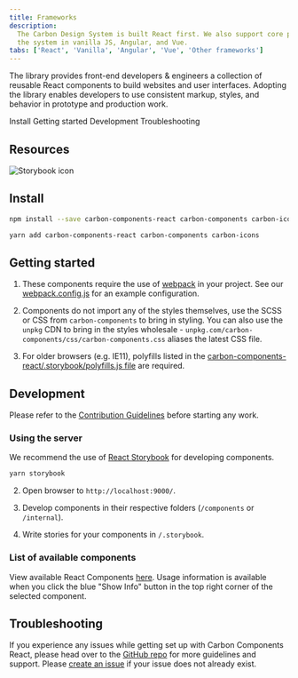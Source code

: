 ```yaml
---
title: Frameworks
description:
  The Carbon Design System is built React first. We also support core parts of
  the system in vanilla JS, Angular, and Vue.
tabs: ['React', 'Vanilla', 'Angular', 'Vue', 'Other frameworks']
---
```


<PageDescription>

The library provides front-end developers & engineers a collection of reusable
React components to build websites and user interfaces. Adopting the library
enables developers to use consistent markup, styles, and behavior in prototype
and production work.

</PageDescription>

<AnchorLinks>

<AnchorLink>Install</AnchorLink>
<AnchorLink>Getting started</AnchorLink>
<AnchorLink>Development</AnchorLink>
<AnchorLink>Troubleshooting</AnchorLink>

</AnchorLinks>

## Resources

<Row className="resource-card-group">
<Column colLg={4} colMd={4} noGutterSm>
  <ResourceCard
    subTitle="Carbon Components"
    href="https://github.com/carbon-design-system/carbon"
    >

![Storybook icon](images/storybook.svg)

  </ResourceCard>
</Column>
    <Column colMd={4} colLg={4} noGutterSm>
    <ResourceCard
      subTitle="Try React components with CodeSandbox"
      href="https://codesandbox.io/s/x2mjypo6pp">
      <MdxIcon name="codesandbox" />
    </ResourceCard>
  </Column>
</Row>

## Install

<Title> Using npm: </Title>

```bash
npm install --save carbon-components-react carbon-components carbon-icons
```

<Title>
  If you prefer <a href="https://yarnpkg.com">Yarn</a>:
</Title>

```bash
yarn add carbon-components-react carbon-components carbon-icons
```

## Getting started

1.  These components require the use of
    [webpack](https://webpack.js.org/guides/getting-started/) in your project.
    See our
    [webpack.config.js](https://github.com/carbon-design-system/carbon/blob/master/packages/react/.storybook/webpack.config.js)
    for an example configuration.

2.  Components do not import any of the styles themselves, use the SCSS or CSS
    from `carbon-components` to bring in styling. You can also use the `unpkg`
    CDN to bring in the styles wholesale -
    `unpkg.com/carbon-components/css/carbon-components.css` aliases the latest
    CSS file.

3.  For older browsers (e.g. IE11), polyfills listed in the
    [carbon-components-react/.storybook/polyfills.js file](https://github.com/carbon-design-system/carbon/blob/master/packages/react/.storybook/polyfills.js)
    are required.

## Development

Please refer to the
[Contribution Guidelines](https://github.com/carbon-design-system/carbon/blob/master/.github/CONTRIBUTING.md)
before starting any work.

### Using the server

We recommend the use of
[React Storybook](https://github.com/storybooks/react-storybook) for developing
components.

<Title> Start the server: </Title>

```bash
yarn storybook
```

2.  Open browser to `http://localhost:9000/`.

3.  Develop components in their respective folders (`/components` or
    `/internal`).

4.  Write stories for your components in `/.storybook`.

### List of available components

View available React Components [here](http://react.carbondesignsystem.com).
Usage information is available when you click the blue "Show Info" button in the
top right corner of the selected component.

## Troubleshooting

If you experience any issues while getting set up with Carbon Components React,
please head over to the
[GitHub repo](https://github.com/carbon-design-system/carbon/tree/master/packages/react)
for more guidelines and support. Please
[create an issue](https://github.com/carbon-design-system/carbon/issues) if your
issue does not already exist.

